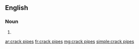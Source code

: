 ==English==

===Noun===
{{head|en|head=[[crack]] [[pipe]]s}}

# {{plural of|crack pipe}}

[[ar:crack pipes]]
[[fr:crack pipes]]
[[mg:crack pipes]]
[[simple:crack pipes]]
